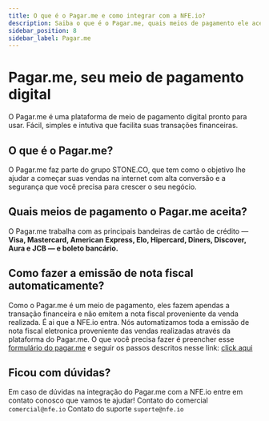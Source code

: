 ```yaml
---
title: O que é o Pagar.me e como integrar com a NFE.io?
description: Saiba o que é o Pagar.me, quais meios de pagamento ele aceita e como integrar com a NFE.io para emissão automática de notas fiscais.
sidebar_position: 8
sidebar_label: Pagar.me
---
```

# Pagar.me, seu meio de pagamento digital
O Pagar.me é uma plataforma de meio de pagamento digital pronto para usar. Fácil, simples e intutiva que facilita suas transações financeiras.

## O que é o Pagar.me?

O Pagar.me faz parte do grupo STONE.CO, que tem como o objetivo lhe ajudar a começar suas vendas na internet com alta conversão e a segurança que você precisa para crescer o seu negócio.

## Quais meios de pagamento o Pagar.me aceita?
O Pagar.me trabalha com as principais bandeiras de cartão de crédito —  **Visa, Mastercard, American Express, Elo, Hipercard, Diners, Discover, Aura e JCB — e boleto bancário.**

## Como fazer a emissão de nota fiscal automaticamente?
Como o Pagar.me é um meio de pagamento, eles fazem apendas a transação financeira e não emitem a nota fiscal proveniente da venda realizada.
É ai que a NFE.io entra. Nós automatizamos toda a emissão de nota fiscal eletronica proveniente das vendas realizadas através da plataforma do Pagar.me.
O que você precisa fazer é preencher esse [formulário do pagar.me](https://p.nfe.io/integracao-meios-pagamentos "formulário do pagar.me") e seguir os passos descritos nesse link: [click aqui](https://nfe.io/docs/documentacao/nossa-plataforma/criar-conta/)

## Ficou com dúvidas?
Em caso de dúvidas na integração do Pagar.me com a NFE.io entre em contato conosco que vamos te ajudar!
Contato do comercial `comercial@nfe.io`
Contato do suporte `suporte@nfe.io`
